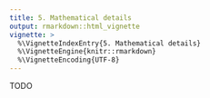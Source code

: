 ```yaml
---
title: 5. Mathematical details
output: rmarkdown::html_vignette
vignette: >
  %\VignetteIndexEntry{5. Mathematical details}
  %\VignetteEngine{knitr::rmarkdown}
  %\VignetteEncoding{UTF-8}
---
```


TODO